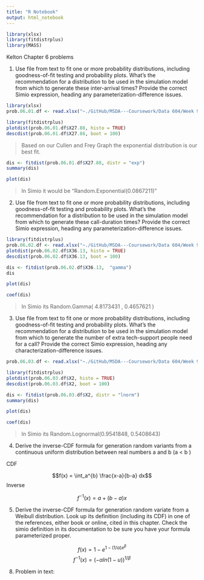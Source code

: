 ```yaml
---
title: "R Notebook"
output: html_notebook
---
```


```r
library(xlsx)
library(fitdistrplus)
library(MASS)
```

Kelton Chapter 6 problems

1. Use file from text to fit one or more probability distributions, including goodness-of-fit testing and probability plots. What's the recommendation for a distribution to be used in the simulation model from which to generate these inter-arrival times? Provide the correct Simio expression, heading any parameterization-difference issues.


```r
library(xlsx)
prob.06.01.df <- read.xlsx("~./GitHub/MSDA---Coursework/Data 604/Week 9 - HW/Problem_Dataset_06_01.xls", sheetIndex = 1)
```

```r
library(fitdistrplus)
plotdist(prob.06.01.df$X27.88, histo = TRUE)
descdist(prob.06.01.df$X27.88, boot = 100)
```

> Based on our Cullen and Frey Graph the exponential distribution is our best fit. 

```r
dis <- fitdist(prob.06.01.df$X27.88, distr = "exp")
summary(dis)
```

```r
plot(dis)
```

> In Simio it would be "Random.Exponential(0.0867211)"

2. Use file from text to fit one or more probability distributions, including goodness-of-fit testing and probability plots. What's the recommendation for a distribution to be used in the simulation model from which to generate these call-duration times? Provide the correct Simio expression, heading any parameterization-difference issues.

```r
library(fitdistrplus)
prob.06.02.df <- read.xlsx("~./GitHub/MSDA---Coursework/Data 604/Week 9 - HW/Problem_Dataset_06_02.xls", sheetIndex = 1)
plotdist(prob.06.02.df$X36.13, histo = TRUE)
descdist(prob.06.02.df$X36.13, boot = 100)
```

```r
dis <- fitdist(prob.06.02.df$X36.13,  "gamma")
dis
```


```r
plot(dis)
```
```r
coef(dis)
```


> In Simio its Random.Gamma( 4.8173431 , 0.4657621 )

3. Use file from text to fit one or more probability distributions, including goodness-of-fit testing and probability plots. What's the recommendation for a distribution to be used in the simulation model from which to generate the number of extra tech-support people need for a call? Provide the correct Simio expression, heading any characterization-difference issues.

```r
prob.06.03.df <- read.xlsx("~./GitHub/MSDA---Coursework/Data 604/Week 9 - HW/Problem_Dataset_06_03.xls", sheetIndex = 1)
```

```r
library(fitdistrplus)
plotdist(prob.06.03.df$X2, histo = TRUE)
descdist(prob.06.03.df$X2, boot = 100)
```

```r
dis <- fitdist(prob.06.03.df$X2, distr = "lnorm")
summary(dis)
```


```r
plot(dis)
```

```r
coef(dis)
```

> In Simio its Random.Lognormal(0.9541848, 0.5408643)

4. Derive the inverse-CDF formula for generation random variants from a continuous uniform distribution between real numbers a and b (a < b )

CDF

$$f(x) = \int_a^{b} \frac{x-a}{b-a} dx$$
Inverse

$$f^{-1}(x) = a + (b - a) x$$

5. Derive the inverse-CDF formula for generation random variate from a Weibull distribution. Look up its definition (including its CDF) in one of the references, either book or online, cited in this chapter. Check the simio definition in its documentation to be sure you have your formula parameterized proper. 

$$f(x) = 1 - e^{1-(1/\alpha)x^\beta} $$
$$f^{-1}(x)= (-\alpha ln(1-u))^{1/\beta}$$

8. Problem in text:

